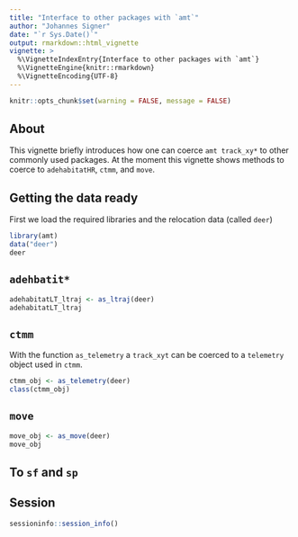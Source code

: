 ```yaml
---
title: "Interface to other packages with `amt`"
author: "Johannes Signer"
date: "`r Sys.Date()`"
output: rmarkdown::html_vignette
vignette: >
  %\VignetteIndexEntry{Interface to other packages with `amt`}
  %\VignetteEngine{knitr::rmarkdown}
  %\VignetteEncoding{UTF-8}
---
```


```r
knitr::opts_chunk$set(warning = FALSE, message = FALSE)
```


## About

This vignette briefly introduces how one can coerce `amt track_xy*` to other commonly used packages. At the moment this vignette shows methods to coerce to `adehabitatHR`, `ctmm`, and `move`.

## Getting the data ready

First we load the required libraries and the relocation data (called `deer`)

```r
library(amt)
data("deer")
deer
```

## `adehbatit*`

```r
adehabitatLT_ltraj <- as_ltraj(deer)
adehabitatLT_ltraj
```


## `ctmm`

With the function `as_telemetry` a `track_xyt` can be coerced to a `telemetry` object used in `ctmm`.

```r
ctmm_obj <- as_telemetry(deer)
class(ctmm_obj)
```


## `move`

```r
move_obj <- as_move(deer)
move_obj

```

## To `sf` and `sp`


## Session
```r
sessioninfo::session_info()
```


